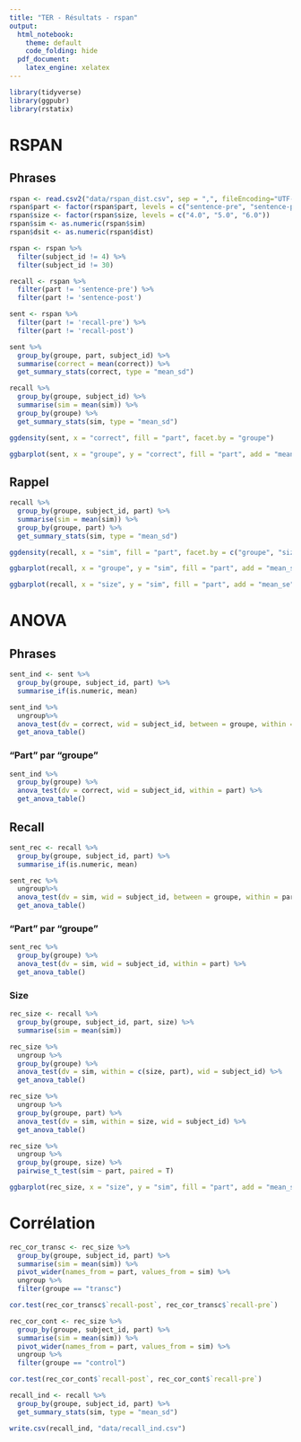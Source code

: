 ```yaml
---
title: "TER - Résultats - rspan"
output:
  html_notebook:
    theme: default
    code_folding: hide
  pdf_document: 
    latex_engine: xelatex
---
```


```r

library(tidyverse)
library(ggpubr)
library(rstatix)

```

# RSPAN

## Phrases

```r

rspan <- read.csv2("data/rspan_dist.csv", sep = ",", fileEncoding="UTF-8-BOM")
rspan$part <- factor(rspan$part, levels = c("sentence-pre", "sentence-post", "recall-pre", "recall-post"))
rspan$size <- factor(rspan$size, levels = c("4.0", "5.0", "6.0"))
rspan$sim <- as.numeric(rspan$sim)
rspan$dsit <- as.numeric(rspan$dist)

rspan <- rspan %>%
  filter(subject_id != 4) %>%
  filter(subject_id != 30)

recall <- rspan %>%
  filter(part != 'sentence-pre') %>%
  filter(part != 'sentence-post')

sent <- rspan %>%
  filter(part != 'recall-pre') %>%
  filter(part != 'recall-post')

sent %>%
  group_by(groupe, part, subject_id) %>%
  summarise(correct = mean(correct)) %>%
  get_summary_stats(correct, type = "mean_sd")

```


```r
recall %>%
  group_by(groupe, subject_id) %>%
  summarise(sim = mean(sim)) %>%
  group_by(groupe) %>%
  get_summary_stats(sim, type = "mean_sd")
```


```r

ggdensity(sent, x = "correct", fill = "part", facet.by = "groupe")

```


```r

ggbarplot(sent, x = "groupe", y = "correct", fill = "part", add = "mean_se", position = position_dodge(0.8))

```


## Rappel

```r
recall %>%
  group_by(groupe, subject_id, part) %>%
  summarise(sim = mean(sim)) %>%
  group_by(groupe, part) %>%
  get_summary_stats(sim, type = "mean_sd")
```


```r

ggdensity(recall, x = "sim", fill = "part", facet.by = c("groupe", "size"))

```


```r

ggbarplot(recall, x = "groupe", y = "sim", fill = "part", add = "mean_se", position = position_dodge(0.8))

```

```r

ggbarplot(recall, x = "size", y = "sim", fill = "part", add = "mean_se", position = position_dodge(0.8), facet.by = "groupe")

```



# ANOVA

## Phrases

```r
sent_ind <- sent %>%
  group_by(groupe, subject_id, part) %>%
  summarise_if(is.numeric, mean)

sent_ind %>%
  ungroup%>%
  anova_test(dv = correct, wid = subject_id, between = groupe, within = part) %>%
  get_anova_table()

```

### "Part" par "groupe"

```r
sent_ind %>%
  group_by(groupe) %>%
  anova_test(dv = correct, wid = subject_id, within = part) %>%
  get_anova_table()
```

## Recall

```r
sent_rec <- recall %>%
  group_by(groupe, subject_id, part) %>%
  summarise_if(is.numeric, mean)

sent_rec %>%
  ungroup%>%
  anova_test(dv = sim, wid = subject_id, between = groupe, within = part) %>%
  get_anova_table()
```

### "Part" par "groupe"

```r
sent_rec %>%
  group_by(groupe) %>%
  anova_test(dv = sim, wid = subject_id, within = part) %>%
  get_anova_table()
```

### Size

```r
rec_size <- recall %>%
  group_by(groupe, subject_id, part, size) %>%
  summarise(sim = mean(sim))

rec_size %>%
  ungroup %>%
  group_by(groupe) %>%
  anova_test(dv = sim, within = c(size, part), wid = subject_id) %>%
  get_anova_table()
```

```r
rec_size %>%
  ungroup %>%
  group_by(groupe, part) %>%
  anova_test(dv = sim, within = size, wid = subject_id) %>%
  get_anova_table()
```

```r
rec_size %>%
  ungroup %>%
  group_by(groupe, size) %>%
  pairwise_t_test(sim ~ part, paired = T) 
```

```r

ggbarplot(rec_size, x = "size", y = "sim", fill = "part", add = "mean_se", position = position_dodge(0.8), facet.by = "groupe")

```


# Corrélation

```r
rec_cor_transc <- rec_size %>%
  group_by(groupe, subject_id, part) %>%
  summarise(sim = mean(sim)) %>%
  pivot_wider(names_from = part, values_from = sim) %>%
  ungroup %>%
  filter(groupe == "transc")

cor.test(rec_cor_transc$`recall-post`, rec_cor_transc$`recall-pre`)

```

```r
rec_cor_cont <- rec_size %>%
  group_by(groupe, subject_id, part) %>%
  summarise(sim = mean(sim)) %>%
  pivot_wider(names_from = part, values_from = sim) %>%
  ungroup %>%
  filter(groupe == "control")

cor.test(rec_cor_cont$`recall-post`, rec_cor_cont$`recall-pre`)

```















```r
recall_ind <- recall %>%
  group_by(groupe, subject_id, part) %>%
  get_summary_stats(sim, type = "mean_sd")

write.csv(recall_ind, "data/recall_ind.csv")
```





